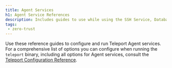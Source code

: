 ```yaml
---
title: Agent Services
h1: Agent Service References
description: Includes guides to use while using the SSH Service, Database Service, and other Teleport Agent services.
tags:
 - zero-trust
---
```


Use these reference guides to configure and run Teleport Agent services. For a
comprehensive list of options you can configure when running the `teleport`
binary, including all options for Agent services, consult the [Teleport
Configuration Reference](../deployment/config.mdx).

<DocCardList />
